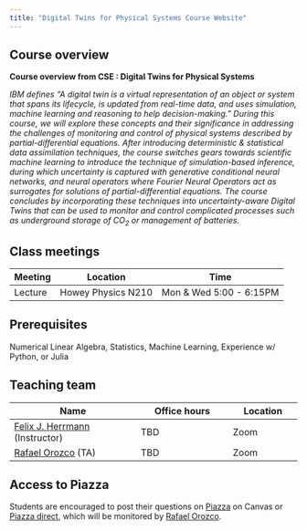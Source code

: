 ```yaml
---
title: "Digital Twins for Physical Systems Course Website"
---
```


## Course overview

**Course overview from CSE : Digital Twins for Physical Systems**

*IBM defines "A digital twin is a virtual representation of an object or system that spans its lifecycle, is updated from real-time data, and uses simulation, machine learning and reasoning to help decision-making." During this course, we will explore these concepts and their significance in addressing the challenges of monitoring and control of physical systems described by partial-differential equations. After introducing deterministic & statistical data assimilation techniques, the course switches gears towards scientific machine learning to introduce the technique of simulation-based inference, during which uncertainty is captured with generative conditional neural networks, and neural operators where Fourier Neural Operators act as surrogates for solutions of partial-differential equations. The course concludes by incorporating these techniques into uncertainty-aware Digital Twins that can be used to monitor and control complicated processes such as underground storage of CO~2~ or management of batteries.*

<!-- Intro to data science and statistical thinking. Learn to explore, visualize,and analyze data to understand natural phenomena, investigate patterns, model outcomes,and make predictions, and do so in a reproducible and shareable manner. Gain experience in data wrangling and munging, exploratory data analysis, predictive modeling, data visualization, and effectively communicating results. Work on problems and case studies inspired by and based on real-world questions and data. The course will focus on the R statistical computing language. -->

## Class meetings

| Meeting | Location | Time                   |
|---------|----------|------------------------|
| Lecture | Howey Physics N210  | Mon & Wed 5:00 - 6:15PM |

## Prerequisites

Numerical Linear Algebra, Statistics, Machine Learning, Experience w/ Python, or Julia

## Teaching team 

| Name                 | Office hours   | Location   |
|----------------------|----------------|------------|
| [Felix J. Herrmann](mailto:felix.herrmann@gatech.edu) (Instructor)    | TBD            | Zoom       |
| [Rafael Orozco](mailto:rorozco@gatech.edu) (TA) | TBD            | Zoom       |


## Access to Piazza

Students are encouraged to post their questions on [Piazza](https://gatech.instructure.com/courses/380456/external_tools/18649) on Canvas or [Piazza direct](https://piazza.com/class/lr4dw5ds5ac394), which will be monitored by [Rafael Orozco](mailto:rorozco@gatech.edu).
